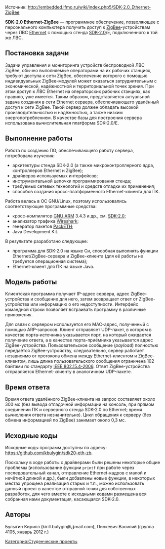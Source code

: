 Источник: http://embedded.ifmo.ru/wiki/index.php5/SDK-2.0_Ethernet-ZigBee

'''SDK-2.0 Ethernet-ZigBee''' — программное обеспечение, позволяющее с персонального компьютера получить доступ к [[ZigBee]]-устройствам через ЛВС [[Ethernet]] с помощью стенда [[SDK-2.0]]/E, подключенного к той же ЛВС.

== Постановка задачи ==
Задачи управления и мониторинга устройств беспроводной ЛВС ZigBee, обычно выполняемые операторами на их рабочих станциях, требуют доступа к сети ZigBee, обеспечение которого с помощью индивидуальных ZigBee-модулей может оказаться затруднительным с экономической, надёжностной и территориальной точек зрения. При этом доступ к ЛВС Ethernet на операторских рабочих станциях, как правило, уже имеется. Таким образом, представляется актуальной задача создания в сети Ethernet сервера, обеспечивающего удалённый доступ к сети ZigBee. Такой сервер должен обладать высокой производительностью и надёжностью, а также низким энергопотреблением. В качестве базы для построения сервера использована вычислительная платформа SDK-2.0/E.

== Выполнение работы ==
Работа по созданию ПО, обеспечивающего работу сервера, потребовала изучения:
* архитектуры стенда SDK-2.0 (а также микроконтроллерного ядра, контроллеров Ethernet и ZigBee);
* драйверов используемых интерфейсов;
* инструментальной цепочки программирования стенда;
* требуемых сетевых технологий и средств отладки их применения;
* способов создания кросс-платформенного Ethernet-клиента для ПК.

Работа велась в ОС GNU/Linux, поэтому использовались соответствующие программные средства:
* кросс-компилятор [[GNUARM|GNU ARM]] 3.4.3 и др., см. [[SDK-2.0]];
* анализатор трафика [http://www.wireshark.org Wireshark];
* генератор пакетов [http://packeth.sourceforge.net PackETH];
* Java Development Kit.

В результате разработано следующее:
* программа для SDK-2.0 на языке Си, способная выполнять функции Ethernet/ZigBee-сервера и ZigBee-клиента (для её работы не требуется операционная система);
* Ethernet-клиент для ПК на языке Java.

== Модель работы ==
Клиентская программа получает IP-адрес сервера, адрес ZigBee-устройства и сообщение для него, затем возвращает ответ от ZigBee-устройства или информацию о его недоступности. Интерфейс командной строки позволяет встраивать программу в различные приложения.

Для связи с сервером используется его MAC-адрес, полученный с помощью ARP-запросов. Клиент отправляет UDP-пакет, в котором в качестве порта-источника указывается порт, на который ожидается получение ответа, а в качестве порта-приёмника указывается адрес ZigBee-устройства. Пользовательское сообщение (''payload'') полностью передаётся ZigBee-устройству, следовательно, сервер работает независимо от протокола обмена между Ethernet-клиентом и ZigBee-клиентом, лишь длина пользовательского сообщения ограничена 102 байтами по стандарту [http://standards.ieee.org/getieee802/download/802.15.4-2006.pdf IEEE 802.15.4-2006]. Ответ ZigBee-устройства отправляется Ethernet-клиенту в аналогичном UDP-пакете.

== Время ответа ==
Время ответа удалённого ZigBee-клиента на запрос составляет около 300 мс (без вывода отладочной информации на консоль, при прямом соединении ПК и серверного стенда SDK-2.0 по Ethernet; время вычисления ответа незначительно). Цикл обращения к серверу (без обмена информацией по ZigBee) занимает около 0,3 мс.

== Исходные коды ==
Исходные коды программ доступны по адресу: [https://github.com/kbulygin/sdk20-eth-zb https://github.com/kbulygin/sdk20-eth-zb].

Поскольку в ходе работы с драйверами были решены некоторые общие проблемы (использование функции <tt>printf</tt> при работе через последовательный канал, отправление Ethernet-кадров с малой и нечётной длиной и др.), были добавлены новые функции, в некоторых местах упрощена реализация старых и т.п., можно использовать данный проект в качестве отправной точки для собственных разработок, для чего вместе с исходными кодами размещена вся собранная нами документация, касающаяся SDK-2.0.

== Авторы ==
Булыгин Кирилл (kirill.bulygin@قmail.com), Пинкевич Василий (группа 4105, январь 2012 г.)

[[Категория:Студенческие проекты]]

